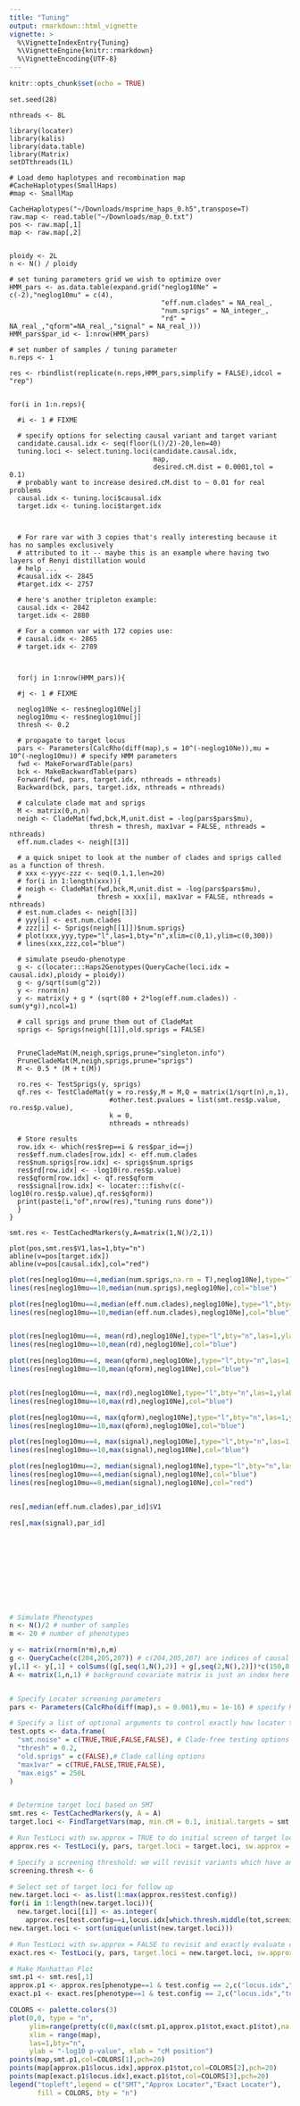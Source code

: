 ```yaml
---
title: "Tuning"
output: rmarkdown::html_vignette
vignette: >
  %\VignetteIndexEntry{Tuning}
  %\VignetteEngine{knitr::rmarkdown}
  %\VignetteEncoding{UTF-8}
---
```


```r
knitr::opts_chunk$set(echo = TRUE)
```


```setup
set.seed(28)

nthreads <- 8L

library(locater)
library(kalis)
library(data.table)
library(Matrix)
setDTthreads(1L)

# Load demo haplotypes and recombination map
#CacheHaplotypes(SmallHaps)
#map <- SmallMap

CacheHaplotypes("~/Downloads/msprime_haps_0.h5",transpose=T)
raw.map <- read.table("~/Downloads/map_0.txt")
pos <- raw.map[,1]
map <- raw.map[,2]


ploidy <- 2L
n <- N() / ploidy

# set tuning parameters grid we wish to optimize over
HMM_pars <- as.data.table(expand.grid("neglog10Ne" = c(-2),"neglog10mu" = c(4),
                                      "eff.num.clades" = NA_real_,
                                      "num.sprigs" = NA_integer_,
                                      "rd" = NA_real_,"qform"=NA_real_,"signal" = NA_real_)))
HMM_pars$par_id <- 1:nrow(HMM_pars)

# set number of samples / tuning parameter
n.reps <- 1

res <- rbindlist(replicate(n.reps,HMM_pars,simplify = FALSE),idcol = "rep")


for(i in 1:n.reps){
  
  #i <- 1 # FIXME
  
  # specify options for selecting causal variant and target variant
  candidate.causal.idx <- seq(floor(L()/2)-20,len=40)
  tuning.loci <- select.tuning.loci(candidate.causal.idx,
                                    map, 
                                    desired.cM.dist = 0.0001,tol = 0.1) 
  # probably want to increase desired.cM.dist to ~ 0.01 for real problems
  causal.idx <- tuning.loci$causal.idx
  target.idx <- tuning.loci$target.idx
  
  
  
  # For rare var with 3 copies that's really interesting because it has no samples exclusively 
  # attributed to it -- maybe this is an example where having two layers of Renyi distillation would
  # help ... 
  #causal.idx <- 2845
  #target.idx <- 2757
  
  # here's another tripleton example:
  causal.idx <- 2842
  target.idx <- 2880
  
  # For a common var with 172 copies use:
  # causal.idx <- 2865
  # target.idx <- 2789
  
  
  
  for(j in 1:nrow(HMM_pars)){
  
  #j <- 1 # FIXME
      
  neglog10Ne <- res$neglog10Ne[j]
  neglog10mu <- res$neglog10mu[j]
  thresh <- 0.2
  
  # propagate to target locus
  pars <- Parameters(CalcRho(diff(map),s = 10^(-neglog10Ne)),mu = 10^(-neglog10mu)) # specify HMM parameters
  fwd <- MakeForwardTable(pars)
  bck <- MakeBackwardTable(pars)
  Forward(fwd, pars, target.idx, nthreads = nthreads)
  Backward(bck, pars, target.idx, nthreads = nthreads)
  
  # calculate clade mat and sprigs
  M <- matrix(0,n,n)
  neigh <- CladeMat(fwd,bck,M,unit.dist = -log(pars$pars$mu),
                    thresh = thresh, max1var = FALSE, nthreads = nthreads)
  eff.num.clades <- neigh[[3]]
  
  # a quick snipet to look at the number of clades and sprigs called as a function of thresh.
  # xxx <-yyy<-zzz <- seq(0.1,1,len=20)
  # for(i in 1:length(xxx)){
  # neigh <- CladeMat(fwd,bck,M,unit.dist = -log(pars$pars$mu),
  #                   thresh = xxx[i], max1var = FALSE, nthreads = nthreads)
  # est.num.clades <- neigh[[3]]
  # yyy[i] <- est.num.clades
  # zzz[i] <- Sprigs(neigh[[1]])$num.sprigs}
  # plot(xxx,yyy,type="l",las=1,bty="n",xlim=c(0,1),ylim=c(0,300))
  # lines(xxx,zzz,col="blue")
  
  # simulate pseudo-phenotype
  g <- c(locater:::Haps2Genotypes(QueryCache(loci.idx = causal.idx),ploidy = ploidy))
  g <- g/sqrt(sum(g^2))
  y <- rnorm(n)
  y <- matrix(y + g * (sqrt(80 + 2*log(eff.num.clades)) - sum(y*g)),ncol=1)
  
  # call sprigs and prune them out of CladeMat
  sprigs <- Sprigs(neigh[[1]],old.sprigs = FALSE)
  
  
  PruneCladeMat(M,neigh,sprigs,prune="singleton.info")
  PruneCladeMat(M,neigh,sprigs,prune="sprigs")
  M <- 0.5 * (M + t(M))
  
  ro.res <- TestSprigs(y, sprigs)
  qf.res <- TestCladeMat(y = ro.res$y,M = M,Q = matrix(1/sqrt(n),n,1),
                         #other.test.pvalues = list(smt.res$p.value, ro.res$p.value),
                         k = 0, 
                         nthreads = nthreads)
  
  # Store results
  row.idx <- which(res$rep==i & res$par_id==j)
  res$eff.num.clades[row.idx] <- eff.num.clades
  res$num.sprigs[row.idx] <- sprigs$num.sprigs
  res$rd[row.idx] <- -log10(ro.res$p.value)
  res$qform[row.idx] <- qf.res$qform
  res$signal[row.idx] <- locater:::fishv(c(-log10(ro.res$p.value),qf.res$qform))
  print(paste(i,"of",nrow(res),"tuning runs done"))
  }
}

smt.res <- TestCachedMarkers(y,A=matrix(1,N()/2,1))

plot(pos,smt.res$V1,las=1,bty="n")
abline(v=pos[target.idx])
abline(v=pos[causal.idx],col="red")
```


```r

plot(res[neglog10mu==4,median(num.sprigs,na.rm = T),neglog10Ne],type="l",bty="n",las=1,ylab="Median # Sprigs",ylim=c(0,1000))
lines(res[neglog10mu==10,median(num.sprigs),neglog10Ne],col="blue")

plot(res[neglog10mu==4,median(eff.num.clades),neglog10Ne],type="l",bty="n",las=1,ylab="Median Eff # Clades",ylim=c(0,10000))
lines(res[neglog10mu==10,median(eff.num.clades),neglog10Ne],col="blue")


plot(res[neglog10mu==4, mean(rd),neglog10Ne],type="l",bty="n",las=1,ylab="Mean Signal",ylim=c(0,8))
lines(res[neglog10mu==10,mean(rd),neglog10Ne],col="blue")

plot(res[neglog10mu==4, mean(qform),neglog10Ne],type="l",bty="n",las=1,ylab="Mean Signal",ylim=c(0,8))
lines(res[neglog10mu==10,mean(qform),neglog10Ne],col="blue")


plot(res[neglog10mu==4, max(rd),neglog10Ne],type="l",bty="n",las=1,ylab="Mean Signal",ylim=c(0,8))
lines(res[neglog10mu==10,max(rd),neglog10Ne],col="blue")

plot(res[neglog10mu==4, max(qform),neglog10Ne],type="l",bty="n",las=1,ylab="Mean Signal",ylim=c(0,8))
lines(res[neglog10mu==10,max(qform),neglog10Ne],col="blue")

plot(res[neglog10mu==4, max(signal),neglog10Ne],type="l",bty="n",las=1,ylab="Median Signal",ylim=c(0,10))
lines(res[neglog10mu==10,max(signal),neglog10Ne],col="blue")

plot(res[neglog10mu==2, median(signal),neglog10Ne],type="l",bty="n",las=1,ylab="Median Signal",ylim=c(0,10))
lines(res[neglog10mu==4,median(signal),neglog10Ne],col="blue")
lines(res[neglog10mu==8,median(signal),neglog10Ne],col="red")


res[,median(eff.num.clades),par_id]$V1

res[,max(signal),par_id]











# Simulate Phenotypes
n <- N()/2 # number of samples
m <- 20 # number of phenotypes

y <- matrix(rnorm(n*m),n,m)
g <- QueryCache(c(204,205,207)) # c(204,205,207) are indices of causal loci
y[,1] <- y[,1] + colSums((g[,seq(1,N(),2)] + g[,seq(2,N(),2)])*c(150,8,20)/rowSums(g))
A <- matrix(1,n,1) # background covariate matrix is just an index here


# Specify Locater screening parameters 
pars <- Parameters(CalcRho(diff(map),s = 0.001),mu = 1e-16) # specify HMM parameters

# Specify a list of optional arguments to control exactly how locater tests each position. If more than one combination of testing parameters is desired, a data.frame with multiple rows can be given and locater will efficiently evaluate all testing options.
test.opts <- data.frame(
  "smt.noise" = c(TRUE,TRUE,FALSE,FALSE), # Clade-free testing options (eg: SMT, might be more complex)
  "thresh" = 0.2, 
  "old.sprigs" = c(FALSE),# Clade calling options
  "max1var" = c(TRUE,FALSE,TRUE,FALSE),
  "max.eigs" = 250L
)


# Determine target loci based on SMT
smt.res <- TestCachedMarkers(y, A = A)
target.loci <- FindTargetVars(map, min.cM = 0.1, initial.targets = smt.res, smt.thresh = 3)

# Run TestLoci with sw.approx = TRUE to do initial screen of target loci
approx.res <- TestLoci(y, pars, target.loci = target.loci, sw.approx = TRUE, test.opts = test.opts,verbose = TRUE)

# Specify a screening threshold: we will revisit variants which have an approximate -log10 p-value greater than screening.thresh
screening.thresh <- 6

# Select set of target loci for follow up
new.target.loci <- as.list(1:max(approx.res$test.config))
for(i in 1:length(new.target.loci)){
  new.target.loci[[i]] <- as.integer(
    approx.res[test.config==i,locus.idx[which.thresh.middle(tot,screening.thresh)],phenotype]$V1)}
new.target.loci <- sort(unique(unlist(new.target.loci)))

# Run TestLoci with sw.approx = FALSE to revisit and exactly evaluate candidate loci
exact.res <- TestLoci(y, pars, target.loci = new.target.loci, sw.approx = FALSE, test.opts = test.opts, verbose = TRUE)

# Make Manhattan Plot
smt.p1 <- smt.res[,1]
approx.p1 <- approx.res[phenotype==1 & test.config == 2,c("locus.idx","tot")]
exact.p1 <- exact.res[phenotype==1 & test.config == 2,c("locus.idx","tot")]

COLORS <- palette.colors(3)
plot(0,0, type = "n", 
     ylim=range(pretty(c(0,max(c(smt.p1,approx.p1$tot,exact.p1$tot),na.rm=T)))),
     xlim = range(map),
     las=1,bty="n",
     ylab = "-log10 p-value", xlab = "cM position")
points(map,smt.p1,col=COLORS[1],pch=20)
points(map[approx.p1$locus.idx],approx.p1$tot,col=COLORS[2],pch=20)
points(map[exact.p1$locus.idx],exact.p1$tot,col=COLORS[3],pch=20)
legend("topleft",legend = c("SMT","Approx Locater","Exact Locater"),
       fill = COLORS, bty = "n")


```
